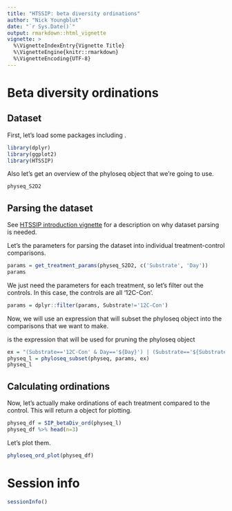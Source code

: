 ```yaml
---
title: "HTSSIP: beta diversity ordinations"
author: "Nick Youngblut"
date: "`r Sys.Date()`"
output: rmarkdown::html_vignette
vignette: >
  %\VignetteIndexEntry{Vignette Title}
  %\VignetteEngine{knitr::rmarkdown}
  %\VignetteEncoding{UTF-8}
---
```


# Beta diversity ordinations

## Dataset

First, let's load some packages including \code{HTSSIP}. 

```r
library(dplyr)
library(ggplot2)
library(HTSSIP)
```

Also let's get an overview of the phyloseq object that we're going to use.

```r
physeq_S2D2
```

## Parsing the dataset

See [HTSSIP introduction vignette](HTSSIP_intro.html) for a description on why dataset parsing is needed.

Let's the parameters for parsing the dataset into individual treatment-control comparisons. 

```r
params = get_treatment_params(physeq_S2D2, c('Substrate', 'Day'))
params
```

We just need the parameters for each treatment, so let's filter out the controls.
In this case, the controls are all '12C-Con'. 

```r
params = dplyr::filter(params, Substrate!='12C-Con')
```

Now, we will use an expression that will subset the phyloseq object into the comparisons that we want to make. 

\code{ex} is the expression that will be used for pruning the phyloseq object

```r
ex = "(Substrate=='12C-Con' & Day=='${Day}') | (Substrate=='${Substrate}' & Day == '${Day}')"
physeq_l = phyloseq_subset(physeq, params, ex)
physeq_l
```

## Calculating ordinations

Now, let's actually make ordinations of each treatment compared to the control. This will return a \code{data.frame} object for plotting. 

```r
physeq_df = SIP_betaDiv_ord(physeq_l)
physeq_df %>% head(n=3)
```

Let's plot them. 

```r
phyloseq_ord_plot(physeq_df)
```




# Session info

```r
sessionInfo()
```
